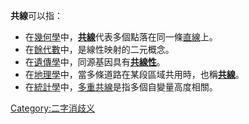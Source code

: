 '''共線'''可以指：
*在[[幾何學|幾何學]]中，'''[[共線_(幾何)|共線]]'''代表多個點落在同一條[[直線|直線]]上。
*在[[餘代數|餘代數]]中，{{link-en|共線映射|Colinear map|'''共線映射'''}}是線性映射的二元概念。
*在[[遺傳學|遺傳學]]中，同源基因具有'''[[同源基因#共線性（Colinearity）|共線性]]'''。
*在[[地理學|地理學]]中，當多條道路在某段區域共用時，也稱[[共線_(道路)|'''共線''']]。
*在[[統計學|統計學]]中，[[多重共線性|多重共線]]是指多個自變量高度相關。

{{disambig|cat=数学消歧义}}

[[Category:二字消歧义|Category:二字消歧义]]